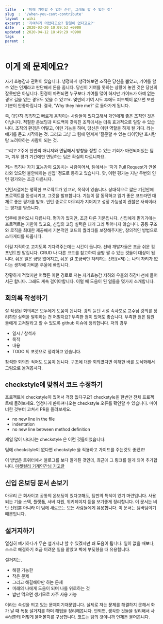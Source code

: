 ```yaml
---
title   : '팀에 기여할 수 없는 순간, 그래도 할 수 있는 것' 
slug  :  '/when-you-cant-contribute'
layout  : wiki 
excerpt : '기여하기 어렵다고요? 할일이 없다고요?'
date    : 2020-03-20 10:09:53 +0900
updated : 2020-04-12 18:49:29 +0900
tags    : 
parent  : 
---
```


# 이게 왜 문제에요? 
  자기 효능감과 관련이 있습니다. 냉정하게 생각해보면 조직은 당신을 뽑았고, 기여를 할 수 있는 인재라고 판단해서 돈을 줍니다. 당신이 기여를 못하는 상황에 놓인 것은 당신의 잘못만은 아닙니다. 환경이 마련되면 누구보다 기여를 많이 하지만 가이드가 아예 없는 경우 길을 잃는 경우도 있을 수 있고요. 몇번의 기여 시도 후에도 피드백이 없으면 또한 기분이 안좋아집니다. 결국, 'Why they hire me?' 로 돌아가게 됩니다. 
  
  즉, 대단히 똑똑하고 빠르게 움직이는 사람들이 있다고해서 개인에게 좋은 조직인 것은 아닙니다. 적절한 온보딩과 피드백이 갖춰진 조직에서는 더욱 효과적으로 일할 수 있습니다. 조직의 환경은 어떻고, 이런 기능을 하며, 당신은 이런 역할을 하게 될 거다. 라는 얘기를 듣고 시작하는 것. 그리고 그냥 그 팀에 던져져 '질문할 수 있는 타이밍만 호시탐탐 노려야하는 사람이 되는 것. 
  
  그리고 2주에 한번씩 매니저와 면담해서 방향을 정할 수 있는 기회가 마련되어있는 팀과, 겨우 평가 기간에만 면담하는 팀은 확실히 다르니까요.
  
  저는 특히나 자기 효능감이 요동치는 사람이어서, 팀에서는 '자기 Pull Request가 안올라와 있으면 불안해하는 신입' 정도로 통하고 있습니다. 앗, 이런 평가는 지난  두번의 인턴 평가와는 조금 다릅니다. 
  
  인턴시절에는 명확한 프로젝트가 있고요, 목적이 있습니다. 상대적으로 짧은 기간안에 프로젝트를 완성시키고, 그것을 발표합니다. 기능이 잘 동작하고 읽기 좋은 코드라면 대체로 좋은 평가를 받죠. 인턴 종료로 마무리가 지어지고 성장 가능성이 괜찮은 새싹이라는 평가를 받습니다. 
  
  업무에 들어오니 다릅니다. 평가가 있지만, 조금 다른 기분입니다. 신입에게 맡기기에는 프로젝트는 기한이 있고요, 신입의  코딩 실력은 대개 그리 뛰어나지 않습니다.  공통 구조와 로직을 최대한 제공해서 기본적인 코드의 퀄리티를 보장해주지만, 창의적인 방법으로 스파게티를 짜옵니다. 
  
  이걸 지적하고 고치도록 기다려주는데는 시간이 듭니다. 선배 개발자들은 조금 쉬운 컴포넌트만 맡깁니다. CRUD 나 다른 코드를 참고하여 금방 짤 수 있는 것들이 대상이 됩니다. 쉬운 일은 금방 없어지고, 쉬운 걸 조금씩만 처리하는 신입(=저) 는 나의 자리가 없다는 생각에 가벼운 우울에 빠집니다.
  
  장황하게 적었지만 어쨌든 이런 경로로 저는 자기효능감 저하와 우울의 하강나선에 들어서곤 합니다. 그래도 계속 걸어야합니다.  이럴 때 도움이 된 일들을 몇가지 소개합니다.
  
  
## 회의록 작성하기 

잘 작성된 회의록은 모두에게 도움이 됩니다. 강의 듣던 시절 속사포로 교수님 강의를 정리하던 실력을 발휘하는 건 어떨까요? 부족한 점이 있어도 좋습니다. 부족한 점은 팀원들에게 고쳐달라고 할 수 있도록 github 이슈에 정리합니다. 저의 경우 
- 일시 / 참석자 
- 목적 
- 내용
- TODO
의 포맷으로 정리하고 있습니다.

참석한 회의만 적어도 도움이 됩니다. 구조에 대한 회의였다면 이해한 바를 도식화해서 그림으로 옮겨봅시다. 

## checkstyle에 맞춰서 코드 수정하기 
프로젝트에 checkstyle이 있어서 걱정 없다구요? checkstyle을 한번만 전체 프로젝트에 돌려보세요. 엄청나게 쏟아져나오는 checkstyle 오류를 확인할 수 있습니다. 마이너한 것부터 고쳐서 PR을 올려보세요.

- no new line in the file 
- indentation 
- no new line between method definition 

제일 많이 나타나는 checkstyle 은 이런 것들이었습니다. 

팀에 checkstyle이 없다면 checkstyle 을 적용하고 가이드를 주는것도 좋겠죠! 

이 방법은 트위터에서 블로그를 보다  알게된 것인데, 최근에 그 링크를 알게 되어 추가합니다. [마켓컬리 기계인간님 기고글](https://helloworld.kurly.com/blog/fix-style-with-command/)

## 신입 온보딩 문서 손보기 
아무리 큰 회사이고 공통의 온보딩이 있다고해도, 팀만의 특색이 있기 마련입니다. 사용되는 기술 스택, 플랫폼, 서버 자원, 위키페이지 등을 보기좋게 정리합니다.
이 문서는 비단 신입뿐 아니라 이 팀에 새로오는 모든 사람들에게 유용합니다. 이 문서는 팀바팀이기 때문입니다. 

## 설거지하기 
열심히 얘기하다가 무슨 설거지냐 할 수 있겠지만 꽤 도움이 됩니다. 일이 없을 때보다, 스스로 해결하기 조금 어려운 일을 맡았고 벽에 부딪혔을 때 유용합니다. 

설거지는, 
- 해결 가능한
- 작은 문제 
- 그리고 해결해야만 하는 문제 
- 미래의 나에게 도움이 되며 나를 위로하는 것 
- 밥만 먹으면 생기므로 자주 사용 가능 
  
이라는 속성을 띄고 있는 문제이기때문입니다. 실제로 저는 문제를 해결하지 못해서 화가 날 때 폭풍 설거지를 하며 해법을 정리해봅니다. 안되면, 생각한 것들을 정리해서 사수님한테 어떻게 물어볼지를 구상합니다. 코드는 팀의 것이니까 언제든 물어봅니다. 

